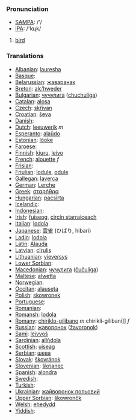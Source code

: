 === Pronunciation ===
*[[w:SAMPA|SAMPA]]: /'/
*[[w:IPA|IPA]]: /'lɑɻk/

# [[bird]]


=== Translations ===

*[[Albanian]]: [[lauresha]]
*[[Basque]]: 
*[[Belarussian]]: [[жаваранак]]
*[[Breton]]: [[alc’hweder]]
*[[Bulgarian]]: [[чучулига]] ([[chuchuliga]])
*[[Catalan]]: [[alosa]]
*[[Czech]]: [[skřivan]]
*[[Croatian]]: [[ševa]]
*[[Danish]]: [[]]
*[[Dutch]]:  [[leeuwerik]] ''m''
*[[Esperanto]]: [[alaŭdo]]
*[[Estonian]]: [[lőoke]]
*[[Faroese]]: [[]]
*[[Finnish]]: [[kiuru]], [[leivo]]
*[[French]]: [[alouette]] ''f''
*[[Frisian]]: [[]]
*[[Friulian]]: [[lodule]], [[odule]]
*[[Gallegan]]: [[laverca]]
*[[German]]: [[Lerche]]
*[[Greek]]: [[σταρήθρα]] '' ''
*[[Hungarian]]: [[pacsirta]]
*[[Icelandic]]: [[]]
*[[Indonesian]]: [[]]
*[[Irish]]: [[fuiseog]], [[circín starraiceach]]
*[[Italian]]: [[lodola]] '' ''
*[[Japanese]]: [[雲雀]] (ひばり, hibari)
*[[Ladin]]: [[lodola]]
*[[Latin]]: [[Alauda]] '' ''
*[[Latvian]]: [[cīrulis]]
*[[Lithuanian]]: [[vieversys]]
*[[Lower Sorbian]]: 
*[[Macedonian]]: [[чучулига]] ([[čučuliga]])
*[[Maltese]]: [[alwetta]]
*[[Norwegian]]: [[]]
*[[Occitan]]: [[alauseta]]
*[[Polish]]: [[skowronek]] '' ''
*[[Portuguese]]: 
*[[Romanian]]: 
*[[Romansh]]: [[lodola]]
*[[Romany]]: [[chiriklo-gilibano]] ''m'' chirikli-gilibani]] ''f''
*[[Russian]]: [[жаворонок]] ([[žavoronok]]) '' ''
*[[Sami]]: [[leivvoš]]
*[[Sardinian]]: [[allňdola]]
*[[Scottish]]: [[uiseag]]
*[[Serbian]]: [[шева]]
*[[Slovak]]: [[škovránok]]
*[[Slovenian]]: [[škrjanec]]
*[[Spanish]]: [[alondra]] '' ''
*[[Swedish]]: 
*[[Turkish]]: 
*[[Ukrainian]]: [[жайворонок польовий]]
*[[Upper Sorbian]]: [[škowrončk]]
*[[Welsh]]: [[ehedydd]]
*[[Yiddish]]: